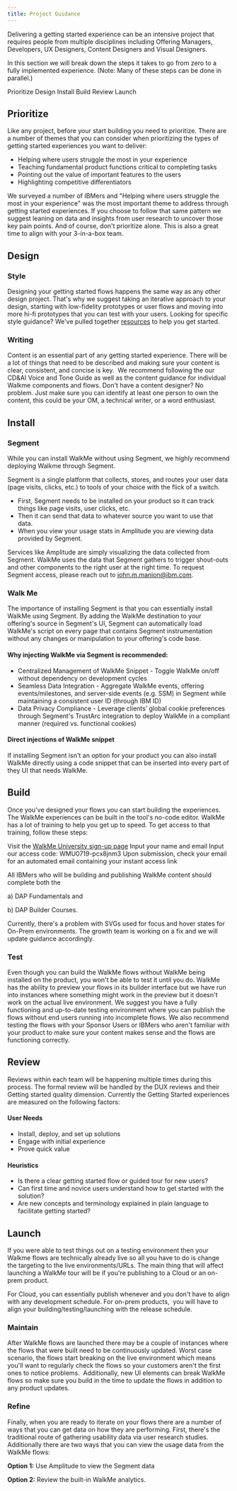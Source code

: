 ```yaml
---
title: Project Guidance
---
```


<PageDescription>

  Delivering a getting started experience can be an intensive project that requires people from multiple disciplines including Offering Managers, Developers, UX Designers, Content Designers and Visual Designers. 

  In this section we will break down the steps it takes to go from zero to a fully implemented experience. (Note: Many of these steps can be done in parallel.)

</PageDescription>

<AnchorLinks>
  <AnchorLink>Prioritize</AnchorLink>
  <AnchorLink>Design</AnchorLink>
  <AnchorLink>Install</AnchorLink>
  <AnchorLink>Build</AnchorLink>
  <AnchorLink>Review</AnchorLink>
  <AnchorLink>Launch</AnchorLink>
</AnchorLinks>

## Prioritize

Like any project, before your start building you need to prioritize. There are a number of themes that you can consider when prioritizing the types of getting started experiences you want to deliver: 

* Helping where users struggle the most in your experience
* Teaching fundamental product functions critical to completing tasks
* Pointing out the value of important features to the users
* Highlighting competitive differentiators 

We surveyed a number of IBMers and "Helping where users struggle the most in your experience" was the most important theme to address through getting started experiences. If you choose to follow that same pattern we suggest leaning on data and insights from user research to uncover those key pain points. And of course, don't prioritize alone. This is also a great time to align with your 3-in-a-box team. 

<Row className="resource-card-group">
  <Column colMd={4} colLg={4} noGutterSm>
    <ResourceCard
      subTitle="IBM Design Thinking Toolkit"
      title="Prioritization map"
      aspectRatio="2:1"
      actionIcon="launch"
      href="https://www.ibm.com/design/thinking/page/toolkit/activity/prioritization"
    >
    </ResourceCard>
  </Column>
</Row>

## Design

### Style

Designing your getting started flows happens the same way as any other design project. That's why we suggest taking an iterative approach to your design, starting with low-fidelity prototypes or user flows and moving into more hi-fi prototypes that you can test with your users. Looking for specific style guidance? We've pulled together [resources](/getting-started-guide/resources) to help you get started. 
 
<Row className="resource-card-group">
  <Column colMd={4} colLg={4} noGutterSm>
    <ResourceCard
      subTitle="WalkMe"
      title="Sketch kit"
      aspectRatio="2:1"
      actionIcon="download"
      href="https://ibm.box.com/shared/static/dvqku1emm9rq2yl6dyf817x2s1rpnjgi.sketch"
    >
    </ResourceCard>
  </Column>
  <Column colMd={4} colLg={4} noGutterSm>
    <ResourceCard
      subTitle="Growth team guidance"
      title="WalkMe Carbon design CSS template"
      aspectRatio="2:1"
      actionIcon="launch"
      href="https://nurturelove.w3bmix.ibm.com/documentation/datatools/walkme/deploymentguides/designTemplates/"
    >
    </ResourceCard>
  </Column>
</Row>

### Writing

Content is an essential part of any getting started experience. There will be a lot of things that need to be described and making sure your content is clear, consistent, and concise is key.  We recommend following the our CD&AI Voice and Tone Guide as well as the content guidance for individual Walkme components and flows. Don't have a content designer? No problem. Just make sure you can identify at least one person to own the content, this could be your OM, a technical writer, or a word enthusiast. 

<Row className="resource-card-group">
  <Column colMd={4} colLg={4} noGutterSm>
    <ResourceCard
      subTitle="CD&AI PAL"
      title="Voice and tone guide"
      aspectRatio="2:1"
      actionIcon="arrowRight"
      href="/voice-and-tone"
    >
    </ResourceCard>
  </Column>
</Row>

## Install

### Segment

While you can install WalkMe without using Segment, we highly recommend deploying Walkme through Segment. 

Segment is a single platform that collects, stores, and routes your user data (page visits, clicks, etc.) to tools of your choice with the flick of a switch. 

* First, Segment needs to be installed on your product so it can track things like page visits, user clicks, etc.
* Then it can send that data to whatever source you want to use that data. 
* When you view your usage stats in Amplitude you are viewing data provided by Segment. 

Services like Amplitude are simply visualizing the data collected from Segment. WalkMe uses the data that Segment gathers to trigger shout-outs and other components to the right user at the right time. To request Segment access, please reach out to john.m.manion@ibm.com. 

<Row className="resource-card-group">
  <Column colMd={4} colLg={4} noGutterSm>
    <ResourceCard
      subTitle="Growth team guidance"
      title="Segment integration"
      aspectRatio="2:1"
      actionIcon="launch"
      href="https://nurturelove.w3bmix.ibm.com/documentation/datatools/segment.html"
    >
    </ResourceCard>
  </Column>
  <Column colMd={4} colLg={4} noGutterSm>
    <ResourceCard
      subTitle="Growth team guidance"
      title="On-prem segment guidance"
      aspectRatio="2:1"
      actionIcon="launch"
      href="https://nurturelove.w3bmix.ibm.com/documentation/guides/on-prem/introduction.html"
    >
    </ResourceCard>
  </Column>
</Row>

### Walk Me

The importance of installing Segment is that you can essentially install WalkMe using Segment. By adding the WalkMe destination to your offering's source in Segment's UI, Segment can automatically load WalkMe's script on every page that contains Segment instrumentation without any changes or manipulation to your offering's code base.

#### Why injecting WalkMe via Segment is recommended:

* Centralized Management of WalkMe Snippet - Toggle WalkMe on/off without dependency on development cycles
* Seamless Data Integration - Aggregate WalkMe events, offering events/milestones, and server-side events (e.g. SSM) in Segment while maintaining a consistent user ID (through IBM ID)
* Data Privacy Compliance - Leverage clients’ global cookie preferences through Segment's TrustArc integration to deploy WalkMe in a compliant manner (required vs. functional cookies)
 
#### Direct injections of WalkMe snippet

If installing Segment isn't an option for your product you can also install WalkMe directly using a code snippet that can be inserted into every part of they UI that needs WalkMe. 

<Row className="resource-card-group">
  <Column colMd={4} colLg={4} noGutterSm>
    <ResourceCard
      subTitle="Growth team guidance"
      title="Walkme installation via direct injection"
      aspectRatio="2:1"
      actionIcon="launch"
      href="https://nurturelove.w3bmix.ibm.com/documentation/datatools/walkme/deploymentguides/segment-injection/"
    >
    </ResourceCard>
    <ResourceCard
      subTitle="Growth team guidance"
      title="On-prem guidance"
      aspectRatio="2:1"
      actionIcon="launch"
      href="https://nurturelove.w3bmix.ibm.com/documentation/datatools/walkme/faqs.html"
    >
    </ResourceCard>
  </Column>
  <Column colMd={4} colLg={4} noGutterSm>
    <ResourceCard
      subTitle="WalkMe support"
      title="WalkMe installation via Segment"
      aspectRatio="2:1"
      actionIcon="launch"
      href="https://support.walkme.com/knowledge-base/snippet/"
    >
    </ResourceCard>
  </Column>
</Row>

## Build

Once you've designed your flows you can start building the experiences. The WalkMe experiences can be built in the tool's no-code editor. WalkMe has a lot of training to help you get up to speed. To get access to that training, follow these steps:

Visit the [WalkMe University sign-up page](https://walkme.litmos.com/self-signup)
Input your name and email
Input our access code: WMU0719-pcx8jnm3
Upon submission, check your email for an automated email containing your instant access link

All IBMers who will be building and publishing WalkMe content should complete both the

a) DAP Fundamentals and

b) DAP Builder Courses. 

Currently, there's a problem with SVGs used for focus and hover states for On-Prem environments. The growth team is working on a fix and we will update guidance accordingly.

<Row className="resource-card-group">
  <Column colMd={4} colLg={4} noGutterSm>
    <ResourceCard
      subTitle="Growth team guidance"
      title="WalkMe access overview"
      aspectRatio="2:1"
      actionIcon="launch"
      href="http://nurturelove.w3bmix.ibm.com/documentation/compliance/access-management/walkme.html"
    >
    </ResourceCard>
    <ResourceCard
      subTitle="WalkMe support"
      title="WalkMe university signup"
      aspectRatio="2:1"
      actionIcon="launch"
      href="https://walkme.litmos.com/self-signup"
    >
    </ResourceCard>
  </Column>
  <Column colMd={4} colLg={4} noGutterSm>
    <ResourceCard
      subTitle="Growth team guidance"
      title="WalkMe builder access form"
      aspectRatio="2:1"
      actionIcon="launch"
      href="https://w3.ibm.com/tools/cio/forms/landing/org/app/171cd8bb-5590-4547-8953-2e6ffa22a91a/launch/index.html?form=F_Form1"
    >
    </ResourceCard>
    <ResourceCard
      subTitle="Growth team guidance"
      title="WalkMe builder workshops"
      aspectRatio="2:1"
      actionIcon="launch"
      href="http://nurturelove.w3bmix.ibm.com/documentation/datatools/walkme/deploymentguides/"
    >
    </ResourceCard>
  </Column>
</Row>

### Test

Even though you can build the WalkMe flows without WalkMe being installed on the product, you won't be able to test it until you do. WalkMe has the ability to preview your flows in its builder interface but we have run into instances where something might work in the preview but it doesn't work on the actual live environment. We suggest you have a fully functioning and up-to-date testing environment where you can publish the flows without end users running into incomplete flows. We also recommend testing the flows with your Sponsor Users or IBMers who aren't familiar with your product to make sure your content makes sense and the flows are functioning correctly. 

## Review

Reviews within each team will be happening multiple times during this process. The formal review will be handled by the DUX reviews and their Getting started quality dimension. Currently the Getting Started experiences are measured on the following factors: 

#### User Needs

* Install, deploy, and set up solutions
* Engage with initial experience
* Prove quick value

#### Heuristics

* Is there a clear getting started flow or guided tour for new users?
* Can first time and novice users understand how to get started with the solution?
* Are new concepts and terminology explained in plain language to facilitate getting started?

<Row className="resource-card-group">
  <Column colMd={4} colLg={4} noGutterSm>
    <ResourceCard
      subTitle="DUX guidance"
      title="Getting started"
      aspectRatio="2:1"
      actionIcon="launch"
      href="https://ibm.ent.box.com/notes/420787346468?s=fiergxns3i3mmtxmwhbb0faa3pko37yf"
    >
    </ResourceCard>
  </Column>
  <Column colMd={4} colLg={4} noGutterSm>
    <ResourceCard
      subTitle="YourLearning"
      title="Getting started office hours"
      aspectRatio="2:1"
      actionIcon="launch"
      href="https://ec.yourlearning.ibm.com/w3/meeting/10092411"
    >
    </ResourceCard>
  </Column>
</Row>

## Launch

If you were able to test things out on a testing environment then your Walkme flows are technically already live so all you have to do is change the targeting to the live environments/URLs. The main thing that will affect launching a WalkMe tour will be if you're publishing to a Cloud or an on-prem product. 

For Cloud, you can essentially publish whenever and you don't have to align with any development schedule. For on-prem products,  you will have to align your building/testing/launching with the release schedule. 

<Row className="resource-card-group">
  <Column colMd={4} colLg={4} noGutterSm>
    <ResourceCard
      subTitle="WalkMe support"
      title="WalkMe publishing overview"
      aspectRatio="2:1"
      actionIcon="launch"
      href="https://support.walkme.com/knowledge-base/publishing/"
    >
    </ResourceCard>
  </Column>
</Row>

### Maintain

After WalkMe flows are launched there may be a couple of instances where the flows that were built need to be continuously updated. Worst case scenario, the flows start breaking on the live environment which means you'll want to regularly check the flows so your customers aren't the first ones to notice problems.  Additionally, new UI elements can break WalkMe flows so make sure you build in the time to update the flows in addition to any product updates. 

<Row className="resource-card-group">
  <Column colMd={4} colLg={4} noGutterSm>
    <ResourceCard
      subTitle="WalkMe support"
      title="Support"
      aspectRatio="2:1"
      actionIcon="launch"
      href="https://support.walkme.com/"
    >
    </ResourceCard>
  </Column>
</Row>

### Refine

Finally, when you are ready to iterate on your flows there are a number of ways that you can get data on how they are performing. First, there's the traditional route of gathering usability data via user research studies. Additionally there are two ways that you can view the usage data from the WalkMe flows: 

**Option 1:** Use Amplitude to view the Segment data

**Option 2:** Review the built-in WalkMe analytics. 

<Row className="resource-card-group">
  <Column colMd={4} colLg={4} noGutterSm>
    <ResourceCard
      subTitle="WalkMe support"
      title="WalkMe insights"
      aspectRatio="2:1"
      actionIcon="launch"
      href="https://support.walkme.com/article-categories/walkme-insights/"
    >
    </ResourceCard>
  </Column>
</Row>
